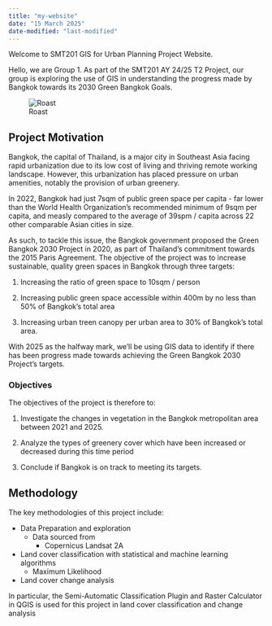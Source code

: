 ```yaml
---
title: "my-website"
date: "15 March 2025"
date-modified: "last-modified"
---
```


Welcome to SMT201 GIS for Urban Planning Project Website. 

Hello, we are Group 1. As part of the SMT201 AY 24/25 T2 Project, our group is exploring the use of GIS in understanding the progress made by Bangkok towards its 2030 Green Bangkok Goals.

![Roast](/assets/Kam's Roast.jpeg)


## Project Motivation
Bangkok, the capital of Thailand, is a major city in Southeast Asia facing rapid urbanization due to its low cost of living and thriving remote working landscape. However, this urbanization has placed pressure on urban amenities, notably the provision of urban greenery. 

In 2022, Bangkok had just 7sqm of public green space per capita - far lower than the World Health Organization's recommended minimum of 9sqm per capita, and measly compared to the average of 39spm / capita across 22 other comparable Asian cities in size. 

As such, to tackle this issue, the Bangkok government proposed the Green Bangkok 2030 Project in 2020, as part of Thailand's commitment towards the 2015 Paris Agreement. The objective of the project was to increase sustainable, quality green spaces in Bangkok through three targets:

1. Increasing the ratio of green space to 10sqm / person

2. Increasing public green space accessible within 400m by no less than 50% of Bangkok's total area

3. Increasing urban treen canopy per urban area to 30% of Bangkok's total area. 

With 2025 as the halfway mark, we'll be using GIS data to identify if there has been progress made towards achieving the Green Bangkok 2030 Project's targets. 

### Objectives
The objectives of the project is therefore to:

1. Investigate the changes in vegetation in the Bangkok metropolitan area between 2021 and 2025.

2. Analyze the types of greenery cover which have been increased or decreased during this time period

3. Conclude if Bangkok is on track to meeting its targets. 



## Methodology
The key methodologies of this project include:

- Data Preparation and exploration
    - Data sourced from
        - Copernicus Landsat 2A

- Land cover classification with statistical and machine learning algorithms
    - Maximum Likelihood

- Land cover change analysis

In particular, the Semi-Automatic Classification Plugin and Raster Calculator in QGIS is used for this project in land cover classification and change analysis